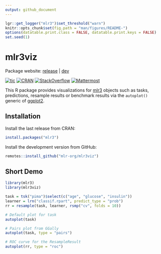 ```yaml
---
output: github_document
---
```


```r
lgr::get_logger("mlr3")$set_threshold("warn")
knitr::opts_chunk$set(fig.path = "man/figures/README-")
options(datatable.print.class = FALSE, datatable.print.keys = FALSE)
set.seed(1)
```

# mlr3viz

Package website: [release](https://mlr3viz.mlr-org.com/) | [dev](https://mlr3viz.mlr-org.com/dev/)

<!-- badges: start -->
[![tic](https://github.com/mlr-org/mlr3viz/workflows/tic/badge.svg?branch=master)](https://github.com/mlr-org/mlr3viz/actions)
[![CRAN](https://www.r-pkg.org/badges/version/mlr3viz)](https://cran.r-project.org/package=mlr3viz)
[![StackOverflow](https://img.shields.io/badge/stackoverflow-mlr3-orange.svg)](https://stackoverflow.com/questions/tagged/mlr3)
[![Mattermost](https://img.shields.io/badge/chat-mattermost-orange.svg)](https://lmmisld-lmu-stats-slds.srv.mwn.de/mlr_invite/)
<!-- badges: end -->

This R package provides visualizations for [mlr3](https://mlr3.mlr-org.com) objects such as tasks, predictions, resample results or benchmark results via the `autoplot()` generic of [ggplot2](https://ggplot2.tidyverse.org/).

## Installation

Install the last release from CRAN:

```r
install.packages("mlr3")
```

Install the development version from GitHub:

```r
remotes::install_github("mlr-org/mlr3viz")
```

## Short Demo

```r
library(mlr3)
library(mlr3viz)

task = tsk("pima")$select(c("age", "glucose", "insulin"))
learner = lrn("classif.rpart", predict_type = "prob")
rr = resample(task, learner, rsmp("cv", folds = 10))

# Default plot for task
autoplot(task)

# Pairs plot from GGally
autoplot(task, type = "pairs")

# ROC curve for the ResampleResult
autoplot(rr, type = "roc")
```
